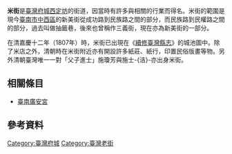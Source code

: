 '''米街'''是[[臺灣府城|臺灣府城]][[西定坊|西定坊]]的街道，因當時有許多與相關的行業而得名{{r|傅}}。米街的範圍是現今[[臺南市|臺南市]][[中西區_(台南市)|中西區]]的新美街從成功路到民族路之間的部分，而民族路到民權路之間的部分，過去叫做抽籤巷，後來也曾稱作三義街，現在亦為新美街的一部分{{r|傅}}。

在清嘉慶十二年（1807年）時，米街已出現在《[[續修臺灣縣志|續修臺灣縣志]]》的城池圖中{{r|版}}。除了米店之外，清朝時在米街附近亦有開設許多紙莊、紙行，印置民俗版畫等物{{r|版}}。另外清朝臺灣唯一一對「父子進士」施瓊芳與施士-{洁}-亦出身米街{{r|版}}。

== 相關條目 ==
*[[臺南廣安宮|臺南廣安宮]]

== 參考資料 ==
{{reflist|refs=
<ref name="傅">{{cite book|author=傅朝卿 |title=《台南市古蹟與歷史建築總覽》 |publisher=台灣建築與文化資產出版社 |location=台南市 |isbn=957-30880-4-5 |date=2001年11月}}</ref>
<ref name="版">{{cite book|author=楊永智 |title=版畫台灣 |date=2004-07-31 |publisher=晨星出版 |location=臺中市 |isbn=957-455-703-0 |pages=56－61頁 }}</ref>
}}

{{五條港}}{{臺灣府城}}{{臺灣老街}}


[[Category:臺灣府城|Category:臺灣府城]]
[[Category:臺灣老街|Category:臺灣老街]]